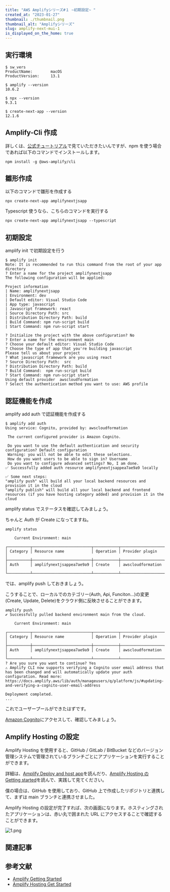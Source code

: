 ```yaml
---
title: "AWS Amplifyシリーズ#１ ~初期設定~ "
created_at: "2023-01-27"
thumbnail: ./thumbnail.png
thumbnail_alt: "Amplifyシリーズ"
slug: amplify-next-mui-1
is_displayed_on_the_home: true
---
```


## 実行環境
```
$ sw_vers
ProductName:		macOS
ProductVersion:		13.1

$ amplify --version
10.6.2

$ npx --version
9.3.1

$ create-next-app --version
12.1.6

```


## Amplify-Cli 作成

詳しくは、[公式チュートリアル](https://docs.amplify.aws/start/getting-started/installation/q/integration/next/#option-2-follow-the-instructions)で見ていただきたいんですが、npm を使う場合であれば以下のコマンドでインストールします。

```
npm install -g @aws-amplify/cli
```

## 雛形作成

以下のコマンドで雛形を作成する

```
npx create-next-app amplifynextjsapp
```

Typescript 使うなら、こちらのコマンドを実行する

```
npx create-next-app amplifynextjsapp --typescript
```

## 初期設定

amplify init で初期設定を行う

```
$ amplify init
Note: It is recommended to run this command from the root of your app directory
? Enter a name for the project amplifynextjsapp
The following configuration will be applied:

Project information
| Name: amplifynextjsapp
| Environment: dev
| Default editor: Visual Studio Code
| App type: javascript
| Javascript framework: react
| Source Directory Path: src
| Distribution Directory Path: build
| Build Command: npm run-script build
| Start Command: npm run-script start

? Initialize the project with the above configuration? No
? Enter a name for the environment main
? Choose your default editor: Visual Studio Code
? Choose the type of app that you're building javascript
Please tell us about your project
? What javascript framework are you using react
? Source Directory Path:  src
? Distribution Directory Path: build
? Build Command:  npm run-script build
? Start Command: npm run-script start
Using default provider  awscloudformation
? Select the authentication method you want to use: AWS profile

```


## 認証機能を作成

amplify add auth で認証機能を作成する

```
$ amplify add auth
Using service: Cognito, provided by: awscloudformation

 The current configured provider is Amazon Cognito.

 Do you want to use the default authentication and security configuration? Default configuration
 Warning: you will not be able to edit these selections.
 How do you want users to be able to sign in? Username
 Do you want to configure advanced settings? No, I am done.
✅ Successfully added auth resource amplifynextjsappea7ae9a9 locally

✅ Some next steps:
"amplify push" will build all your local backend resources and provision it in the cloud
"amplify publish" will build all your local backend and frontend resources (if you have hosting category added) and provision it in the cloud
```

amplify status でステータスを確認してみましょう。

ちゃんと Auth が Create になってますね。

```
amplify status

    Current Environment: main

┌──────────┬──────────────────────────┬───────────┬───────────────────┐
│ Category │ Resource name            │ Operation │ Provider plugin   │
├──────────┼──────────────────────────┼───────────┼───────────────────┤
│ Auth     │ amplifynextjsappea7ae9a9 │ Create    │ awscloudformation │
└──────────┴──────────────────────────┴───────────┴───────────────────┘
```

では、amplify push しておきましょう。

こうすることで、ローカルでのカテゴリー(Auth, Api, Funciton...)の変更(Create, Update, Delete)をクラウド側に反映させることができます。

```
amplify push
✔ Successfully pulled backend environment main from the cloud.

    Current Environment: main

┌──────────┬──────────────────────────┬───────────┬───────────────────┐
│ Category │ Resource name            │ Operation │ Provider plugin   │
├──────────┼──────────────────────────┼───────────┼───────────────────┤
│ Auth     │ amplifynextjsappea7ae9a9 │ Create    │ awscloudformation │
└──────────┴──────────────────────────┴───────────┴───────────────────┘
? Are you sure you want to continue? Yes
⚠️ Amplify CLI now supports verifying a Cognito user email address that has been changed and will automatically update your auth configuration. Read more: https://docs.amplify.aws/lib/auth/manageusers/q/platform/js/#updating-and-verifying-a-cognito-user-email-address

Deployment completed.
...

```

これでユーザープールができたはずです。

[Amazon Cognito](https://ap-northeast-1.console.aws.amazon.com/cognito/v2/idp/user-pools)にアクセスして、確認してみましょう。

## Amplify Hosting の設定

Amplify Hosting を使用すると、GitHub / GitLab / BitBucket などのバージョン管理システムで管理されているブランチごとにアプリケーションを実行することができます。

詳細は、[Amplify Deploy and host app](https://docs.amplify.aws/start/getting-started/hosting/q/integration/next/#set-up-cicd-for-your-app)を読んだり、[Amplify Hosting の Getting started](https://console.aws.amazon.com/amplify/home)を読んで、実践して見てください。

僕の場合は、GitHub を使用しており、GitHub 上で作成したリポジトリと連携して、まずは main ブランチと連携させました。

Amplify Hosting の設定が完了すれば、次の画面になります。ホスティングされたアプリケーションは、赤い丸で囲まれた URL にアクセスすることで確認することができます。

<Space mt={10} />

![1.png](./1.png)


## 関連記事



## 参考文献

- [Amplify Getting Started](https://docs.amplify.aws/start/getting-started/setup/q/integration/next/)
- [Amplify Hosting Get Started](https://docs.aws.amazon.com/amplify/latest/userguide/getting-started.html)

